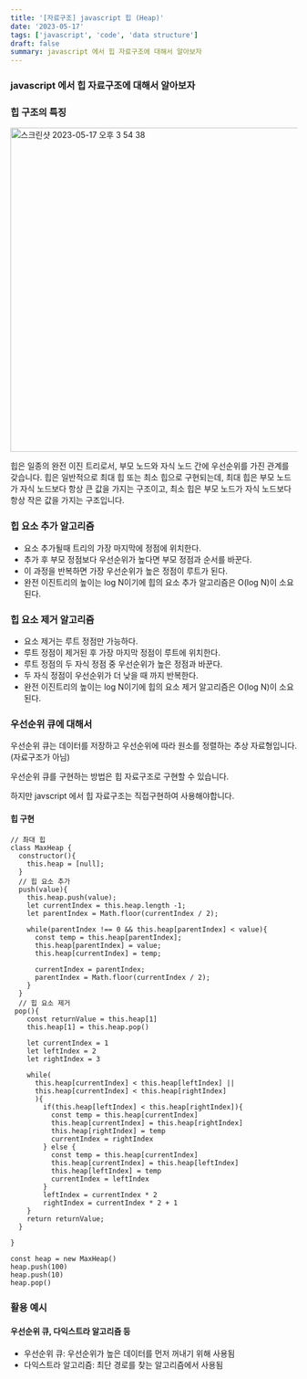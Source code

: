 ```yaml
---
title: '[자료구조] javascript 힙 (Heap)'
date: '2023-05-17'
tags: ['javascript', 'code', 'data structure']
draft: false
summary: javascript 에서 힙 자료구조에 대해서 알아보자
---
```


### javascript 에서 힙 자료구조에 대해서 알아보자

### 힙 구조의 특징

<img width="568" alt="스크린샷 2023-05-17 오후 3 54 38" src="https://github.com/youngme92/FrontEnd_Growing/assets/50010735/8aba92a6-71c6-456b-86ca-6b691371cf7a" />


힙은 일종의 완전 이진 트리로서, 부모 노드와 자식 노드 간에 우선순위를 가진 관계를 갖습니다. 힙은 일반적으로 최대 힙 또는 최소 힙으로 구현되는데, 최대 힙은 부모 노드가 자식 노드보다 항상 큰 값을 가지는 구조이고, 최소 힙은 부모 노드가 자식 노드보다 항상 작은 값을 가지는 구조입니다.  

### 힙 요소 추가 알고리즘

- 요소 추가될때 트리의 가장 마지막에 정점에 위치한다.
- 추가 후 부모 정점보다 우선순위가 높다면 부모 정점과 순서를 바꾼다.
- 이 과정을 반복하면 가장 우선순위가 높은 정점이 루트가 된다.
- 완전 이진트리의 높이는 log N이기에 힙의 요소 추가 알고리즘은 O(log N)이 소요된다.

### 힙 요소 제거 알고리즘

- 요소 제거는 루트 정점만 가능하다.
- 루트 정점이 제거된 후 가장 마지막 정점이 루트에 위치한다.
- 루트 정점의 두 자식 정점 중 우선순위가 높은 정점과 바꾼다.
- 두 자식 정점이 우선순위가 더 낮을 때 까지 반복한다.
- 완전 이진트리의 높이는 log N이기에 힙의 요소 제거 알고리즘은 O(log N)이 소요된다.

### 우선순위 큐에 대해서

우선순위 큐는 데이터를 저장하고 우선순위에 따라 원소를 정렬하는 추상 자료형입니다. (자료구조가 아님)

우선순위 큐를 구현하는 방법은 힙 자료구조로 구현할 수 있습니다.

하지만 javscript 에서 힙 자료구조는 직접구현하여 사용해야합니다.

#### 힙 구현

```tsx
// 촤대 힙
class MaxHeap {
  constructor(){
    this.heap = [null];
  }
  // 힙 요소 추가
  push(value){
    this.heap.push(value);
    let currentIndex = this.heap.length -1;
    let parentIndex = Math.floor(currentIndex / 2);

    while(parentIndex !== 0 && this.heap[parentIndex] < value){
      const temp = this.heap[parentIndex];
      this.heap[parentIndex] = value;
      this.heap[currentIndex] = temp;

      currentIndex = parentIndex;
      parentIndex = Math.floor(currentIndex / 2);
    }
  }
  // 힙 요소 제거
 pop(){
    const returnValue = this.heap[1]
    this.heap[1] = this.heap.pop()

    let currentIndex = 1
    let leftIndex = 2
    let rightIndex = 3

    while(
      this.heap[currentIndex] < this.heap[leftIndex] || 
      this.heap[currentIndex] < this.heap[rightIndex]
      ){
        if(this.heap[leftIndex] < this.heap[rightIndex]){
          const temp = this.heap[currentIndex]
          this.heap[currentIndex] = this.heap[rightIndex]
          this.heap[rightIndex] = temp
          currentIndex = rightIndex
        } else {
          const temp = this.heap[currentIndex]
          this.heap[currentIndex] = this.heap[leftIndex]
          this.heap[leftIndex] = temp
          currentIndex = leftIndex
        }
        leftIndex = currentIndex * 2
        rightIndex = currentIndex * 2 + 1 
    }    
    return returnValue;
  }
  
}

const heap = new MaxHeap()
heap.push(100)
heap.push(10)
heap.pop()
```


### 활용 예시

#### 우선순위 큐, 다익스트라 알고리즘 등
- 우선순위 큐: 우선순위가 높은 데이터를 먼저 꺼내기 위해 사용됨
- 다익스트라 알고리즘: 최단 경로를 찾는 알고리즘에서 사용됨